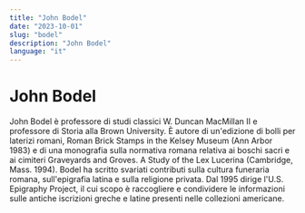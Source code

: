 ```yaml
---
title: "John Bodel"
date: "2023-10-01"
slug: "bodel"
description: "John Bodel"
language: "it"
---
```


# John Bodel

John Bodel è professore di studi classici W. Duncan MacMillan II e professore di Storia alla Brown University. È autore di un'edizione di bolli per laterizi romani, Roman Brick Stamps in the Kelsey Museum (Ann Arbor 1983) e di una monografia sulla normativa romana relativa ai boschi sacri e ai cimiteri Graveyards and Groves. A Study of the Lex Lucerina  (Cambridge, Mass. 1994). Bodel ha scritto svariati contributi sulla cultura funeraria romana, sull'epigrafia latina e sulla religione privata. Dal 1995 dirige l'U.S. Epigraphy Project, il cui scopo è raccogliere e condividere le informazioni sulle antiche iscrizioni greche e latine presenti nelle collezioni americane.